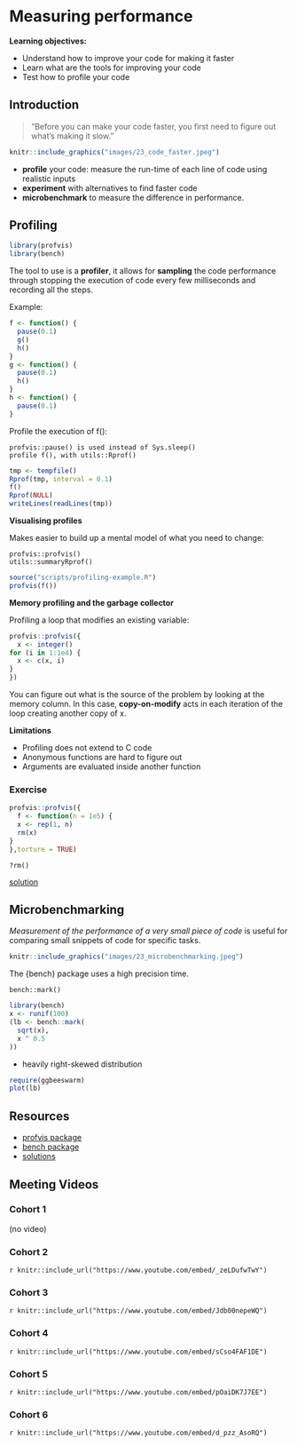# Measuring performance

**Learning objectives:**

- Understand how to improve your code for making it faster
- Learn what are the tools for improving your code
- Test how to profile your code


## Introduction

> "Before you can make your code faster, you first need to figure out what’s making it slow."


```r
knitr::include_graphics("images/23_code_faster.jpeg")
```


- **profile** your code: measure the run-time of each line of code using realistic inputs
- **experiment** with alternatives to find faster code
- **microbenchmark** to measure the difference in performance.



## Profiling

```r
library(profvis)
library(bench)
```


The tool to use is a **profiler**, it allows for **sampling** the code performance through stopping the execution of code every few milliseconds and recording all the steps.

Example:

```r
f <- function() {
  pause(0.1)
  g()
  h()
}
g <- function() {
  pause(0.1)
  h()
}
h <- function() {
  pause(0.1)
}
```

Profile the execution of f():

    profvis::pause() is used instead of Sys.sleep()
    profile f(), with utils::Rprof()
    
```r
tmp <- tempfile()
Rprof(tmp, interval = 0.1)
f()
Rprof(NULL)
writeLines(readLines(tmp))
```
    
    
**Visualising profiles**

Makes easier to build up a mental model of what you need to change:

    profvis::profvis()
    utils::summaryRprof()

```r
source("scripts/profiling-example.R")
profvis(f())
```

**Memory profiling and the garbage collector**

Profiling a loop that modifies an existing variable:
```r
profvis::profvis({
  x <- integer()
for (i in 1:1e4) {
  x <- c(x, i)
}
})
```

You can figure out what is the source of the problem by looking at the memory column. In this case, **copy-on-modify** acts in each iteration of the loop creating another copy of x.


**Limitations**

- Profiling does not extend to C code
- Anonymous functions are hard to figure out
- Arguments are evaluated inside another function


### Exercise
```r
profvis::profvis({
  f <- function(n = 1e5) {
  x <- rep(1, n)
  rm(x)
}
},torture = TRUE)
```

    ?rm()
    
[solution](https://advanced-r-solutions.rbind.io/measuring-performance.html)    
    
## Microbenchmarking


*Measurement of the performance of a very small piece of code* is useful for comparing small snippets of code for specific tasks.

```r
knitr::include_graphics("images/23_microbenchmarking.jpeg")
```


The {bench} package uses a high precision time.

    bench::mark()
    
    
```r
library(bench)
x <- runif(100)
(lb <- bench::mark(
  sqrt(x),
  x ^ 0.5
))
```
- heavily right-skewed distribution


```r
require(ggbeeswarm)
plot(lb)
```


## Resources

- [profvis package](https://rstudio.github.io/profvis/)
- [bench package](https://cran.r-project.org/web/packages/bench/bench.pdf)
- [solutions](https://advanced-r-solutions.rbind.io/measuring-performance.html)







## Meeting Videos

### Cohort 1

(no video)

### Cohort 2

`r knitr::include_url("https://www.youtube.com/embed/_zeLDufwTwY")`

### Cohort 3

`r knitr::include_url("https://www.youtube.com/embed/Jdb00nepeWQ")`

### Cohort 4

`r knitr::include_url("https://www.youtube.com/embed/sCso4FAF1DE")`

### Cohort 5

`r knitr::include_url("https://www.youtube.com/embed/pOaiDK7J7EE")`

### Cohort 6

`r knitr::include_url("https://www.youtube.com/embed/d_pzz_AsoRQ")`
